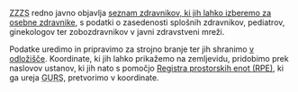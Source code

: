 <abbr title="Zavod za zdravstveno zavarovanje Slovenije">ZZZS</abbr> redno javno
objavlja [seznam zdravnikov, ki jih lahko izberemo za osebne zdravnike](https://zavarovanec.zzzs.si/wps/portal/portali/azos/ioz/ioz_izvajalci),
s podatki o zasedenosti splošnih zdravnikov, pediatrov, ginekologov ter zobozdravnikov
v javni zdravstveni mreži.

Podatke uredimo in pripravimo za strojno branje ter jih shranimo [v
odložišče](https://github.com/sledilnik/zdravniki-data). Koordinate, ki jih
lahko prikažemo na zemljevidu, pridobimo prek naslovov ustanov, ki jih nato
s pomočjo [Registra prostorskih enot
(RPE)](https://podatki.gov.si/dataset/register-prostorskih-enot), ki ga
ureja <abbr title="Geodetska uprava Republike Slovenije ">GURS</abbr>, pretvorimo v koordinate.
